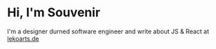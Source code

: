 # Hi, I'm Souvenir

I'm a designer durned software engineer and write about JS & React at [lekoarts.de](https://www.lekoarts.de?utm_source=cara&utm_medium=Starter)
